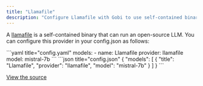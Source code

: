 ```yaml
---
title: "Llamafile"
description: "Configure Llamafile with Gobi to use self-contained binary files that can run open-source language models like Mistral without additional setup"
---
```


A [llamafile](https://github.com/Mozilla-Ocho/llamafile#readme) is a self-contained binary that can run an open-source LLM. You can configure this provider in your config.json as follows:

<Tabs>
  <Tab title="YAML">
  ```yaml title="config.yaml"
  models:
    - name: Llamafile
      provider: llamafile
      model: mistral-7b
  ```
  </Tab>
  <Tab title="JSON">
  ```json title="config.json"
  {
    "models": [
      {
        "title": "Llamafile",
        "provider": "llamafile",
        "model": "mistral-7b"
      }
    ]
  }
  ```
  </Tab>
</Tabs>

[View the source](https://github.com/gourmand/gobi/blob/main/core/llm/llms/Llamafile.ts)
